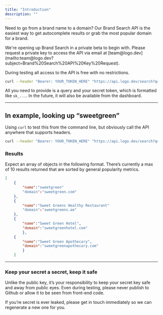 ```yaml
---
title: "Introduction"
description: ""
---
```


Need to go from a brand name to a domain? Our Brand Search API is the easiest way to get autocomplete results or grab the most popular domain for a brand.

<Warning>
  We're opening up Brand Search in a private beta to begin with. Please request
  a private key to access the API via email at
  [team@logo.dev](mailto:team@logo.dev?subject=Brand%20Search%20API%20Key%20Request).

During testing all access to the API is free with no restrictions.

</Warning>

```bash
curl --header "Bearer: YOUR_TOKEN_HERE" "https://api.logo.dev/search?q=QUERY"
```

All you need to provide is a query and your secret token, which is formatted like `sk_...`. In the future, it will also be available from the dashboard.

---

## In example, looking up “sweetgreen”

Using `curl` to test this from the command line, but obviously call the API anywhere that supports headers.

```bash
curl --header "Bearer: YOUR_TOKEN_HERE" "https://api.logo.dev/search?q=sweetgreen"
```

### Results

Expect an array of objects in the following format. There’s currently a max of 10 results returned that are sorted by general popularity metrics.

```json
[
	{
		"name":"sweetgreen"
		"domain":"sweetgreen.com"
	},
	{
		"name":"Sweet Greens Healthy Restaurant"
		"domain":"sweetgreens.ae"
	},
	{
		"name":"Sweet Green Hotel",
		"domain":"sweetgreenhotel.com"
		},
	{
		"name":"Sweet Green Apothecary",
		"domain":"sweetgreenapothecary.com"
		}
	]
```

---

### Keep your secret a secret, keep it safe

Unlike the public key, it’s your responsibility to keep your secret key safe and away from public eyes. Even during testing, please never publish to Github or allow it to be seen from front-end code.

If you’re secret is ever leaked, please get in touch immediately so we can regenerate a new one for you.
